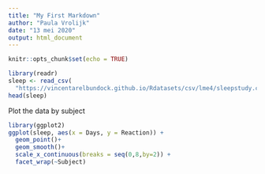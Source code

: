 ```yaml
---
title: "My First Markdown"
author: "Paula Vrolijk"
date: "13 mei 2020"
output: html_document
---
```


```r
knitr::opts_chunk$set(echo = TRUE)

```

```r
library(readr)
sleep <- read_csv(
  "https://vincentarelbundock.github.io/Rdatasets/csv/lme4/sleepstudy.csv")
head(sleep)
```

Plot the data by subject
```r
library(ggplot2)
ggplot(sleep, aes(x = Days, y = Reaction)) +
  geom_point()+
  geom_smooth()+
  scale_x_continuous(breaks = seq(0,8,by=2)) +
  facet_wrap(~Subject)
```
